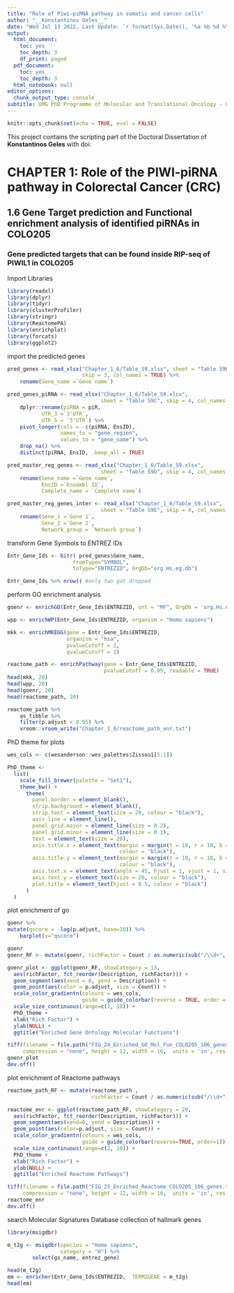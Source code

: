 ```yaml
---
title: "Role of Piwi-piRNA pathway in somatic and cancer cells"
author: "__Konstantinos Geles__"
date: "Wed Jul 13 2022, Last Update: `r format(Sys.Date(), '%a %b %d %Y')`"
output:
  html_document:
    toc: yes
    toc_depth: 3
    df_print: paged
  pdf_document:
    toc: yes
    toc_depth: 3
  html_notebook: null
editor_options:
  chunk_output_type: console
subtitle: UMG PhD Programme of Molecular and Translational Oncology - Circle XXXIV
---
```


```r
knitr::opts_chunk$set(echo = TRUE, eval = FALSE)
```

This project contains the scripting part of the Doctoral Dissertation of **Konstantinos Geles** with doi:   

# CHAPTER 1: Role of the PIWI-piRNA pathway in Colorectal Cancer (CRC)  
  
## 1.6 Gene Target prediction and Functional enrichment analysis of identified piRNAs in COLO205

###  Gene predicted targets that can be found inside RIP-seq of PIWIL1 in COLO205

Import Libraries
```r
library(readxl)
library(dplyr)
library(tidyr)
library(clusterProfiler)
library(stringr)
library(ReactomePA)
library(enrichplot)
library(forcats)
library(ggplot2)
```

import the predicted genes
```r
pred_genes <- read_xlsx("Chapter_1_6/Table_S9.xlsx", sheet = "Table S9B", 
                        skip = 3, col_names = TRUE) %>% 
    rename(Gene_name =`Gene name`)

pred_genes_piRNA <- read_xlsx("Chapter_1_6/Table_S9.xlsx", 
                              sheet = "Table S9C", skip = 4, col_names = TRUE) %>% 
    dplyr::rename(piRNA = piR,
           UTR_3 =`3'UTR`,
           UTR_5 = `5'UTR`) %>% 
    pivot_longer(cols = -c(piRNA, EnsID), 
                 names_to = "gene_region",
                 values_to = "gene_name") %>% 
    drop_na() %>% 
    distinct(piRNA, EnsID, .keep_all = TRUE) 

pred_master_reg_genes <- read_xlsx("Chapter_1_6/Table_S9.xlsx", 
                              sheet = "Table S9D", skip = 4, col_names = TRUE) %>% 
    rename(Gene_name =`Gene name`,
           EnsID =`Ensembl ID`,
           Complete_name = `Complete name`)

pred_master_reg_genes_inter <- read_xlsx("Chapter_1_6/Table_S9.xlsx", 
                              sheet = "Table S9E", skip = 4, col_names = TRUE) %>% 
    rename(Gene_1 =`Gene 1`,
           Gene_2 =`Gene 2`,
           Network_group = `Network group`)
```

transform Gene Symbols to ENTREZ IDs
```r
Entr_Gene_Ids <- bitr( pred_genes$Gene_name, 
                     fromType="SYMBOL", 
                     toType="ENTREZID", OrgDb="org.Hs.eg.db")

Entr_Gene_Ids %>% nrow() #only two got dropped
```

perform GO enrichment analysis
```r
goenr <- enrichGO(Entr_Gene_Ids$ENTREZID, ont = "MF", OrgDb = 'org.Hs.eg.db')

wpp <- enrichWP(Entr_Gene_Ids$ENTREZID, organism = "Homo sapiens")

mkk <- enrichMKEGG(gene = Entr_Gene_Ids$ENTREZID,
                   organism = "hsa",
                   pvalueCutoff = 1,
                   qvalueCutoff = 1)

reactome_path <- enrichPathway(gene = Entr_Gene_Ids$ENTREZID, 
                               pvalueCutoff = 0.05, readable = TRUE)
head(mkk, 20)               
head(wpp, 20)
head(goenr, 20)
head(reactome_path, 20)

reactome_path %>% 
    as_tibble %>% 
    filter(p.adjust < 0.05) %>% 
    vroom::vroom_write("Chapter_1_6/reactome_path_enr.txt")
```

PhD theme for plots
```r
wes_cols <- c(wesanderson::wes_palettes$Zissou1[5:1])

PhD_theme <-
  list(
    scale_fill_brewer(palette = "Set1"),
    theme_bw() +
      theme(
        panel.border = element_blank(),
        strip.background = element_blank(),
        strip.text = element_text(size = 20, colour = "black"),
        axis.line = element_line(),
        panel.grid.major = element_line(size = 0.2),
        panel.grid.minor = element_line(size = 0.1),
        text = element_text(size = 20),
        axis.title.x = element_text(margin = margin(t = 10, r = 10, b = 10, l = 10),
                                    colour = "black"),
        axis.title.y = element_text(margin = margin(t = 10, r = 10, b = 10, l = 10),
                                    colour = "black"),
        axis.text.x = element_text(angle = 45, hjust = 1, vjust = 1, size = 20),
        axis.text.y = element_text(size = 20, colour = "black"),
        plot.title = element_text(hjust = 0.5, colour = "black")
      )
  )
```

plot enrichment of go
```r
goenr %>%  
mutate(qscore = -log(p.adjust, base=10)) %>% 
    barplot(x="qscore")

goenr
goenr_RF <- mutate(goenr, richFactor = Count / as.numeric(sub("/\\d+", "", BgRatio)))

goenr_plot <- ggplot(goenr_RF, showCategory = 13,
  aes(richFactor, fct_reorder(Description, richFactor))) + 
  geom_segment(aes(xend = 0, yend = Description)) +
  geom_point(aes(color = p.adjust, size = Count)) +
  scale_color_gradientn(colours = wes_cols,
                        guide = guide_colorbar(reverse = TRUE, order = 1)) +
  scale_size_continuous(range=c(2, 10)) +
  PhD_theme + 
  xlab("Rich Factor") +
  ylab(NULL) + 
  ggtitle("Enriched Gene Ontology Molecular Functions")

tiff(filename = file.path("FIG_24_Enriched_GO_Mol_Fun_COLO205_106_genes.tiff"),
     compression = "none", height = 12, width = 16,  units = 'in', res = 600)
goenr_plot
dev.off()
```

plot enrichment of Reactome pathways
```r
reactome_path_RF <- mutate(reactome_path , 
                           richFactor = Count / as.numeric(sub("/\\d+", "", BgRatio)))

reactome_enr <- ggplot(reactome_path_RF, showCategory = 20, 
  aes(richFactor, fct_reorder(Description, richFactor))) + 
  geom_segment(aes(xend=0, yend = Description)) +
  geom_point(aes(color=p.adjust, size = Count)) +
  scale_color_gradientn(colours = wes_cols,
                        guide = guide_colorbar(reverse=TRUE, order=1)) +
  scale_size_continuous(range=c(2, 10)) +
  PhD_theme + 
  xlab("Rich Factor") +
  ylab(NULL) + 
  ggtitle("Enriched Reactome Pathways")

tiff(filename = file.path("FIG_25_Enriched_Reactome_COLO205_106_genes.tiff"),
     compression = "none", height = 12, width = 16,  units = 'in', res = 600)
reactome_enr
dev.off()
```


search Molecular Signatures Database collection of hallmark genes
```r
library(msigdbr)

m_t2g <- msigdbr(species = "Homo sapiens", 
                 category = "H") %>% 
        select(gs_name, entrez_gene)

head(m_t2g)
em <- enricher(Entr_Gene_Ids$ENTREZID,  TERM2GENE = m_t2g)
head(em)
```

